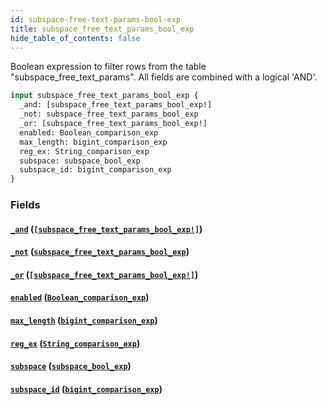 ```yaml
---
id: subspace-free-text-params-bool-exp
title: subspace_free_text_params_bool_exp
hide_table_of_contents: false
---
```



Boolean expression to filter rows from the table "subspace_free_text_params". All fields are combined with a logical 'AND'.

```graphql
input subspace_free_text_params_bool_exp {
  _and: [subspace_free_text_params_bool_exp!]
  _not: subspace_free_text_params_bool_exp
  _or: [subspace_free_text_params_bool_exp!]
  enabled: Boolean_comparison_exp
  max_length: bigint_comparison_exp
  reg_ex: String_comparison_exp
  subspace: subspace_bool_exp
  subspace_id: bigint_comparison_exp
}
```


### Fields

#### [`_and`](#) ([`[subspace_free_text_params_bool_exp!]`](../inputs/subspace-free-text-params-bool-exp))




#### [`_not`](#) ([`subspace_free_text_params_bool_exp`](../inputs/subspace-free-text-params-bool-exp))




#### [`_or`](#) ([`[subspace_free_text_params_bool_exp!]`](../inputs/subspace-free-text-params-bool-exp))




#### [`enabled`](#) ([`Boolean_comparison_exp`](../inputs/boolean-comparison-exp))




#### [`max_length`](#) ([`bigint_comparison_exp`](../inputs/bigint-comparison-exp))




#### [`reg_ex`](#) ([`String_comparison_exp`](../inputs/string-comparison-exp))




#### [`subspace`](#) ([`subspace_bool_exp`](../inputs/subspace-bool-exp))




#### [`subspace_id`](#) ([`bigint_comparison_exp`](../inputs/bigint-comparison-exp))






